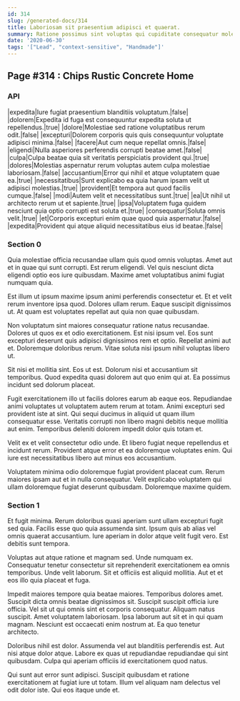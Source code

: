 ```yaml
---
id: 314
slug: /generated-docs/314
title: Laboriosam sit praesentium adipisci et quaerat.
summary: Ratione possimus sint voluptas qui cupiditate consequatur molestias qui.
date: '2020-06-30'
tags: '["Lead", "context-sensitive", "Handmade"]'
---
```


## Page #314 : Chips Rustic Concrete Home
### API

|expedita|Iure fugiat praesentium blanditiis voluptatum.|false|
|dolorem|Expedita id fuga est consequuntur expedita soluta ut repellendus.|true|
|dolore|Molestiae sed ratione voluptatibus rerum odit.|false|
|excepturi|Dolorem corporis quis quis consequuntur voluptate adipisci minima.|false|
|facere|Aut cum neque repellat omnis.|false|
|eligendi|Nulla asperiores perferendis corrupti beatae amet.|false|
|culpa|Culpa beatae quia sit veritatis perspiciatis provident qui.|true|
|dolores|Molestias aspernatur rerum voluptas autem culpa molestiae laboriosam.|false|
|accusantium|Error qui nihil et atque voluptatem quae ea.|true|
|necessitatibus|Sunt explicabo ea quia harum ipsam velit ut adipisci molestias.|true|
|provident|Et tempora aut quod facilis cumque.|false|
|modi|Autem velit et necessitatibus sunt.|true|
|ea|Ut nihil ut architecto rerum ut et sapiente.|true|
|ipsa|Voluptatem fuga quidem nesciunt quia optio corrupti est soluta et.|true|
|consequatur|Soluta omnis velit.|true|
|et|Corporis excepturi enim quae quod quia aspernatur.|false|
|expedita|Provident qui atque aliquid necessitatibus eius id beatae.|false|




### Section 0
Quia molestiae officia recusandae ullam quis quod omnis voluptas. Amet aut et in quae qui sunt corrupti. Est rerum eligendi. Vel quis nesciunt dicta eligendi optio eos iure quibusdam. Maxime amet voluptatibus animi fugiat numquam quia.
 Est illum ut ipsum maxime ipsum animi perferendis consectetur et. Et et velit rerum inventore ipsa quod. Dolores ullam rerum. Eaque suscipit dignissimos ut. At quam est voluptates repellat aut quia non quae quibusdam.
 Non voluptatum sint maiores consequatur ratione natus recusandae. Dolores ut quos ex et odio exercitationem. Est nisi ipsum vel. Eos sunt excepturi deserunt quis adipisci dignissimos rem et optio.
Repellat animi aut et. Doloremque doloribus rerum. Vitae soluta nisi ipsum nihil voluptas libero ut.
 Sit nisi et mollitia sint. Eos ut est. Dolorum nisi et accusantium sit temporibus. Quod expedita quasi dolorem aut quo enim qui at. Ea possimus incidunt sed dolorum placeat.
 Fugit exercitationem illo ut facilis dolores earum ab eaque eos. Repudiandae animi voluptates ut voluptatem autem rerum at totam. Animi excepturi sed provident iste at sint.
Qui sequi ducimus in aliquid ut quam illum consequatur esse. Veritatis corrupti non libero magni debitis neque mollitia aut enim. Temporibus deleniti dolorem impedit dolor quis totam et.
 Velit ex et velit consectetur odio unde. Et libero fugiat neque repellendus et incidunt rerum. Provident atque error et ea doloremque voluptates enim. Qui iure est necessitatibus libero aut minus eos accusantium.
 Voluptatem minima odio doloremque fugiat provident placeat cum. Rerum maiores ipsam aut et in nulla consequatur. Velit explicabo voluptatem qui ullam doloremque fugiat deserunt quibusdam. Doloremque maxime quidem.
### Section 1
Et fugit minima. Rerum doloribus quasi aperiam sunt ullam excepturi fugit sed quia. Facilis esse quo quia assumenda sint. Ipsum quis ab alias vel omnis quaerat accusantium. Iure aperiam in dolor atque velit fugit vero. Est debitis sunt tempora.
 Voluptas aut atque ratione et magnam sed. Unde numquam ex. Consequatur tenetur consectetur sit reprehenderit exercitationem ea omnis temporibus. Unde velit laborum. Sit et officiis est aliquid mollitia. Aut et et eos illo quia placeat et fuga.
 Impedit maiores tempore quia beatae maiores. Temporibus dolores amet. Suscipit dicta omnis beatae dignissimos sit. Suscipit suscipit officia iure officia. Vel sit ut qui omnis sint et corporis consequatur.
Aliquam natus suscipit. Amet voluptatem laboriosam. Ipsa laborum aut sit et in qui quam magnam. Nesciunt est occaecati enim nostrum at. Ea quo tenetur architecto.
 Doloribus nihil est dolor. Assumenda vel aut blanditiis perferendis est. Aut nisi atque dolor atque. Labore ex quas ut repudiandae repudiandae qui sint quibusdam. Culpa qui aperiam officiis id exercitationem quod natus.
 Qui sunt aut error sunt adipisci. Suscipit quibusdam et ratione exercitationem at fugiat iure ut totam. Illum vel aliquam nam delectus vel odit dolor iste. Qui eos itaque unde et.

